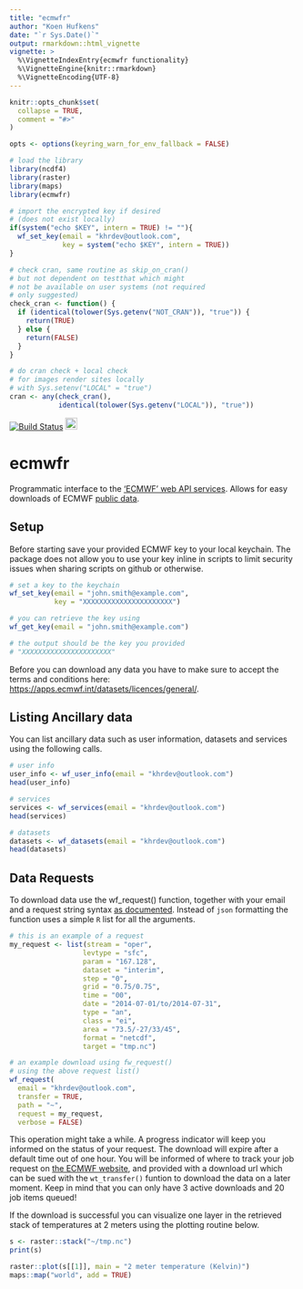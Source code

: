 ```yaml
---
title: "ecmwfr"
author: "Koen Hufkens"
date: "`r Sys.Date()`"
output: rmarkdown::html_vignette
vignette: >
  %\VignetteIndexEntry{ecmwfr functionality}
  %\VignetteEngine{knitr::rmarkdown}
  %\VignetteEncoding{UTF-8}
---
```


```r
knitr::opts_chunk$set(
  collapse = TRUE,
  comment = "#>"
)

opts <- options(keyring_warn_for_env_fallback = FALSE)

# load the library
library(ncdf4)
library(raster)
library(maps)
library(ecmwfr)

# import the encrypted key if desired
# (does not exist locally)
if(system("echo $KEY", intern = TRUE) != ""){
  wf_set_key(email = "khrdev@outlook.com",
             key = system("echo $KEY", intern = TRUE))
}

# check cran, same routine as skip_on_cran()
# but not dependent on testthat which might
# not be available on user systems (not required
# only suggested)
check_cran <- function() {
  if (identical(tolower(Sys.getenv("NOT_CRAN")), "true")) {
    return(TRUE)
  } else {
    return(FALSE)
  }
}

# do cran check + local check
# for images render sites locally
# with Sys.setenv("LOCAL" = "true")
cran <- any(check_cran(),
            identical(tolower(Sys.getenv("LOCAL")), "true"))
```

[![Build Status](https://travis-ci.org/khufkens/ecmwfr.svg?branch=master)](https://travis-ci.org/khufkens/ecmwfr)
<a href="https://www.buymeacoffee.com/H2wlgqCLO" target="_blank"><img src="https://www.buymeacoffee.com/assets/img/custom_images/orange_img.png" alt="Buy Me A Coffee" height="21px" ></a>

# ecmwfr

Programmatic interface to the ['ECMWF' web API services](https://confluence.ecmwf.int/display/WEBAPI/ECMWF+Web+API+Home). Allows for easy downloads of ECMWF [public data](https://confluence.ecmwf.int/display/WEBAPI/Access+ECMWF+Public+Datasets).

## Setup

Before starting save your provided ECMWF key to your local keychain. The package does not allow you to use your key inline in scripts to limit security issues when sharing scripts on github or otherwise.

```r
# set a key to the keychain
wf_set_key(email = "john.smith@example.com",
           key = "XXXXXXXXXXXXXXXXXXXXXX")

# you can retrieve the key using
wf_get_key(email = "john.smith@example.com")

# the output should be the key you provided
# "XXXXXXXXXXXXXXXXXXXXXX"
```

Before you can download any data you have to make sure to accept the terms and conditions here:
[https://apps.ecmwf.int/datasets/licences/general/](https://apps.ecmwf.int/datasets/licences/general/).

## Listing Ancillary data

You can list ancillary data such as user information, datasets and services using the following calls.

```r
# user info
user_info <- wf_user_info(email = "khrdev@outlook.com")
head(user_info)

# services
services <- wf_services(email = "khrdev@outlook.com")
head(services)

# datasets
datasets <- wf_datasets(email = "khrdev@outlook.com")
head(datasets)
```

## Data Requests

To download data use the wf_request() function, together with your email and a request string syntax [as documented](https://confluence.ecmwf.int/display/WEBAPI/Brief+request+syntax#Briefrequestsyntax-Syntax). Instead of `json` formatting the function uses a simple `R` list for all the arguments.

```r
# this is an example of a request
my_request <- list(stream = "oper",
                  levtype = "sfc",
                  param = "167.128",
                  dataset = "interim",
                  step = "0",
                  grid = "0.75/0.75",
                  time = "00",
                  date = "2014-07-01/to/2014-07-31",
                  type = "an",
                  class = "ei",
                  area = "73.5/-27/33/45",
                  format = "netcdf",
                  target = "tmp.nc")

# an example download using fw_request()
# using the above request list()
wf_request(
  email = "khrdev@outlook.com",
  transfer = TRUE,
  path = "~",
  request = my_request,
  verbose = FALSE)
```

This operation might take a while. A progress indicator will keep you informed on the status of your request. The download will expire after a default time out of one hour. You will be informed of where to track your job request on [the ECMWF website](https://apps.ecmwf.int/webmars/joblist/), and provided with a download url which can be sued with the `wt_transfer()` funtion to download the data on a later moment. Keep in mind that you can only have 3 active downloads and 20 job items queued! 

If the download is successful you can visualize one layer in the retrieved stack of temperatures at 2 meters using the plotting routine below.

```r
s <- raster::stack("~/tmp.nc")
print(s)

raster::plot(s[[1]], main = "2 meter temperature (Kelvin)")
maps::map("world", add = TRUE)
```
